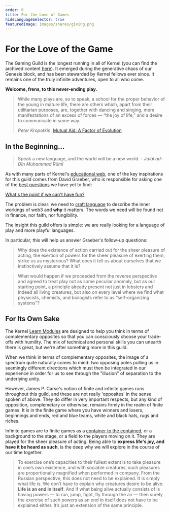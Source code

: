 ```yaml
---
order: 0
title: For the Love of Games
hideLanguageSelector: true
featuredImage: images/shares/giving.png
---
```


# For the Love of the Game

The Gaming Guild is the longest running in all of Kernel (you can find the archived content [here](/track-gaming)). It emerged during the generative chaos of our Genesis block, and has been stewarded by Kernel fellows ever since. It remains one of the truly infinite adventures, open to all who come. 

**Welcome, frens, to this never-ending play.**

> While many plays are, so to speak, a school for the proper behavior of the young in mature life, there are others which, apart from their utilitarian purposes, are, together with dancing and singing, mere manifestations of an excess of forces — “the joy of life,” and a desire to communicate in some way.  
>  
> _Peter Kropotkin_, [Mutual Aid: A Factor of Evolution](https://books.google.co.za/books/about/Mutual_Aid.html?id=uDAaAAAAYAAJ&redir_esc=y&hl=en)

## In the Beginning...

> Speak a new language, and the world will be a new world. - _Jalāl ad-Dīn Muhammad Rūmī_

As with many parts of Kernel's [educational web](/learn/module-6/learn/#a-surprisingly-educated-public), one of the key inspirations for this guild comes from David Graeber, who is responsible for asking one of the [best questions](/learn/module-2/better-questions) we have yet to find:

<StatusBanner warning>

[What's the point if we can't have fun?](https://thebaffler.com/salvos/whats-the-point-if-we-cant-have-fun)

</StatusBanner>

The problem is clear: we need to [craft language](/learn/module-7/no-paradigm/#measured-art) to describe the inner workings of web3 and **why** it matters. The words we need will be found not in finance, nor faith, nor fungibility. 

The insight this guild offers is simple: we are really looking for a language of play and more playful languages.

In particular, this will help us answer Graeber's follow-up questions:

> Why does the existence of action carried out for the sheer pleasure of acting, the exertion of powers for the sheer pleasure of exerting them, strike us as mysterious? What does it tell us about ourselves that we instinctively assume that it is?

> What would happen if we proceeded from the reverse perspective and agreed to treat play not as some peculiar anomaly, but as our starting point, a principle already present not just in lobsters and indeed all living creatures, but also on every level where we find what physicists, chemists, and biologists refer to as “self-organizing systems”?

## For Its Own Sake

The Kernel [Learn Modules](/learn/) are designed to help you think in terms of complementary opposites so that you can consciously choose your trade-offs with humility. The mix of technical and personal skills you can unearth there is great, but we're after something more in this guild.

When we think in terms of complementary opposites, the image of a spectrum quite naturally comes to mind: two opposing poles pulling us in seemingly different directions which must then be integrated in our experience in order for us to see through the "illusion" of separation to the underlying unity.

However, James P. Carse's notion of finite and infinite games runs throughout this guild, and these are not really 'opposites' in the sense spoken of above. They do differ in very important respects, but any kind of opposition, complemetary or otherwise, remains firmly in the realm of finite games. It is in the finite game where you have winners and losers, beginnings and ends, red and blue teams, white and black hats, rugs and riches.

Infinite games are to finite games as a [container to the contained](/learn/module-7/), or a background to the stage, or a field to the players moving on it. They are played for the sheer pleasure of acting. Being able to **express life's joy, and have it be heard as such**, is the deep why we will explore in the course of our time together.

> To exercise one’s capacities to their fullest extent is to take pleasure in one’s own existence, and with sociable creatures, such pleasures are proportionally magnified when performed in company. From the Russian perspective, this does not need to be explained. It is simply what life is. We don’t have to explain why creatures desire to be alive. **Life is an end in itself**. And if what being alive actually consists of is having powers — to run, jump, fight, fly through the air — then surely the exercise of such powers as an end in itself does not have to be explained either. It’s just an extension of the same principle.
